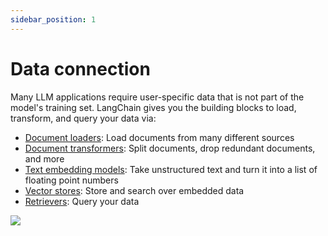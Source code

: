 ```yaml
---
sidebar_position: 1
---
```


# Data connection

Many LLM applications require user-specific data that is not part of the model's training set. LangChain gives you the 
building blocks to load, transform, and query your data via:

- [Document loaders](./document_loaders.html): Load documents from many different sources
- [Document transformers](./document_transformers.html): Split documents, drop redundant documents, and more
- [Text embedding models](./text_embedding.html): Take unstructured text and turn it into a list of floating point numbers
- [Vector stores](./vectorstores.html): Store and search over embedded data
- [Retrievers](./retrievers.html): Query your data

![](https://drive.google.com/uc?id=1xrloA5zVAq4DFewWMdICqRaS7ddcPitj)
